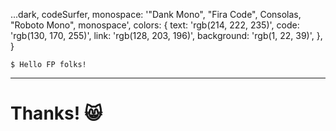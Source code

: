   ...dark,
  codeSurfer,
  monospace: '"Dank Mono", "Fira Code", Consolas, "Roboto Mono", monospace',
  colors: {
    text: 'rgb(214, 222, 235)',
    code: 'rgb(130, 170, 255)',
    link: 'rgb(128, 203, 196)',
    background: 'rgb(1, 22, 39)',
  },
}


`$ Hello FP folks!`

---


# Thanks! 😸
